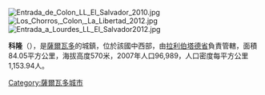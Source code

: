 [[Image:Entrada_de_Colon_LL_El_Salvador_2010.jpg|right]]
[[Image:Los_Chorros,_Colon,_La_Libertad_2012.jpg|right]]
[[Image:Entrada_a_Lourdes_LL_El_Salvador2012.jpg|right]]

'''科隆'''（{{lang-es|Colón}}），是[[薩爾瓦多|薩爾瓦多]]的城鎮，位於該國中西部，由[[拉利伯塔德省|拉利伯塔德省]]負責管轄，面積84.05平方公里，海拔高度570米，2007年人口96,989，人口密度每平方公里1,153.94人。

{{Coord|13|43|N|89|22|W|display=title}}

{{ElSalvador-geo-stub}}
[[Category:薩爾瓦多城市|Category:薩爾瓦多城市]]